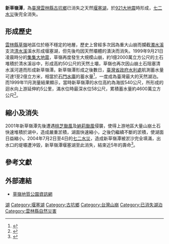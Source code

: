 {{noteTA|G1=U}}
{{Infobox lake
|湖泊名稱 = 新草嶺潭
|湖泊照片 = 1999 Caoling Lake.jpg 
|image_size = 270px
|湖泊照片標題 = 由草嶺山崩處朝東方所見的新草嶺潭，攝於2000年。中央突出的山峰為[[馬鞍山_(嘉義縣)|馬鞍山]]，右側為[[堀畓山|堀畓山]]稜線，左側為[[生毛樹山|生毛樹山]]稜線。
|location = {{TWN}}[[雲林縣|雲林縣]][[古坑鄉|古坑鄉]][[草嶺|草嶺]]
|pushpin_map=Taiwan
|coords = {{coord|23.57632|N|120.69931|E|region:TW_type:waterbody|display =inline,title}}
|type = [[堰塞湖|堰塞湖]]
|inflow = [[清水溪_(南投縣)|清水溪]]
|outflow = [[清水溪_(南投縣)|清水溪]]
|catchment = {{convert|162|km2|}}
|date-flooded = {{Start date|1999|09|21}}
|agency =
|length = 約5公里
|width = 
|area = 約180公頃
|depth = 
|max-depth = 58公尺
|volume = 4600萬立方公尺
|residence_time = 1999年9月21日至2004年7月2日
|shore = 
|elevation = 約540公尺
|cities = 
|reference = <ref>{{cite journal|author=吳約西、賴建信、林家弘|title=九二一地震草嶺堰塞湖搶修復建處理情形概述|year=2001|journal=水資源管理季刊|volume=3|issue=1|pages=18-23|language=zh-tw}}</ref>
}}
'''新草嶺潭'''，為[[臺灣|臺灣]][[雲林縣|雲林縣]][[古坑鄉|古坑鄉]]已消失之天然[[堰塞湖|堰塞湖]]，於[[921大地震|921大地震]]時形成，[[七二水災|七二水災]]後完全消失。

==形成歷史==
[[雲林縣|雲林縣]][[草嶺|草嶺]]地區位於極不穩定的地層，歷史上曾經多次因為重大山崩而攔截[[濁水溪|濁水溪]]支流[[清水溪_(南投縣)|清水溪]]溪水形成堰塞湖，但先後均因天然壩體的潰決而消失。1999年9月21日凌晨時分的[[集集大地震|集集大地震]]，草嶺再度發生大規模山崩，約1億2000萬立方公尺的土石堆積於清水溪谷中，形成高約50公尺的天然土壩，草嶺也再次因山崩土石阻塞清水溪河道而形成新草嶺潭。新草嶺潭形成之後數日，[[臺灣省政府|臺灣省政府]][[經濟部水利署|水利處]]航測蓄水量可達1至2億立方米，相當於[[石門水庫_(臺灣)|石門水庫]]的蓄水量<ref>{{cite news|author=劉在武|title=新草嶺潭 蓄水量相當石門水庫|publisher=中國時報|url=http://forums.chinatimes.com.tw/report/921_rebuild/88092422.htm|archive-url=https://web.archive.org/web/20140809231036/http://forums.chinatimes.com.tw/report/921_rebuild/88092422.htm|archive-date=2014-08-09|dead-url=yes|date=1999-09-24|language=zh-tw}}</ref>，一度成為臺灣最大的天然湖泊。而1999年11月測量結果顯示，當時新草嶺潭的水位高約為海拔540公尺，所形成的迴水向上游延伸約5公里，滿水位時最深水位58公尺，累積蓄水量約4600萬立方公尺<ref>{{cite journal|author=李建堂|title=變遷中的地景 「新草嶺潭」的地景變遷|journal=地景保育通訊|date=2008-12|volume=27|pages=35-39|doi=10.6577/In.200812_(27).0005|url=http://140.112.64.54/zh_tw/LandscapeNews/communication/-36818915?mode=chapter|language=zh-tw|access-date=2022-05-25|archive-date=2022-06-01|archive-url=https://web.archive.org/web/20220601192606/http://140.112.64.54/zh_tw/LandscapeNews/communication/-36818915?mode=chapter}}</ref>。

==縮小及消失==
2001年新草嶺潭先後遭遇[[颱風桃芝_(2001年)|桃芝颱風]]及[[颱風納莉_(2001年)|納莉颱風]]侵襲，使得上游地區大量山崩土石快速堆積於湖中，造成嚴重淤積，湖面快速縮小，之後仍繼續不斷的淤積，使湖面日益縮小。2004年7月2日至4日的[[七二水災|七二水災]]，造成新草嶺潭被淤沙完全填滿，出水口的堤壩遭沖毀，新草嶺潭堰塞湖至此消失，結束近5年的壽命<ref>{{cite news|title=云林草岭潭一夜消失 "岩爆"窜出三座石柱|publisher=华夏经纬网|date=2004-07-12|via=新浪网|url=http://news.sina.com.cn/c/2004-07-12/14273062452s.shtml|language=zh-cn|accessdate=2022-05-25|archive-date=2022-06-01|archive-url=https://web.archive.org/web/20220601180058/http://news.sina.com.cn/c/2004-07-12/14273062452s.shtml}}</ref>。

==參考文獻==
{{reflist}}

==外部連結==
* [https://web.archive.org/web/20180328040719/http://caoling.yunlin.gov.tw/ 草嶺地質公園資訊網]

{{921大地震}}
{{台灣湖泊}}
[[Category:台灣地理|湖]]
[[Category:堰塞湖|Category:堰塞湖]]
[[Category:古坑鄉|Category:古坑鄉]]
[[Category:台灣山崩|Category:台灣山崩]]
[[Category:已消失湖泊|Category:已消失湖泊]]
[[Category:雲林縣自然災害|Category:雲林縣自然災害]]